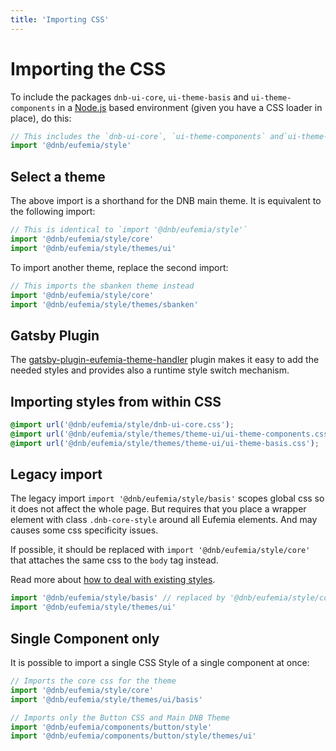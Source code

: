 ```yaml
---
title: 'Importing CSS'
---
```


# Importing the CSS

To include the packages `dnb-ui-core`, `ui-theme-basis` and `ui-theme-components` in a [Node.js](https://nodejs.org) based environment (given you have a CSS loader in place), do this:

```js
// This includes the `dnb-ui-core`, `ui-theme-components` and`ui-theme-basis`
import '@dnb/eufemia/style'
```

## Select a theme

The above import is a shorthand for the DNB main theme. It is equivalent to the following import:

```js
// This is identical to `import '@dnb/eufemia/style'`
import '@dnb/eufemia/style/core'
import '@dnb/eufemia/style/themes/ui'
```

To import another theme, replace the second import:

```js
// This imports the sbanken theme instead
import '@dnb/eufemia/style/core'
import '@dnb/eufemia/style/themes/sbanken'
```

## Gatsby Plugin

The [gatsby-plugin-eufemia-theme-handler](https://github.com/dnbexperience/gatsby-plugin-eufemia-theme-handler) plugin makes it easy to add the needed styles and provides also a runtime style switch mechanism.

## Importing styles from within CSS

```css
@import url('@dnb/eufemia/style/dnb-ui-core.css');
@import url('@dnb/eufemia/style/themes/theme-ui/ui-theme-components.css');
@import url('@dnb/eufemia/style/themes/theme-ui/ui-theme-basis.css');
```

## Legacy import

The legacy import `import '@dnb/eufemia/style/basis'` scopes global css so it does not affect the whole page. But requires that
you place a wrapper element with class `.dnb-core-style` around all Eufemia elements. And may causes some css specificity issues.

If possible, it should be replaced with `import '@dnb/eufemia/style/core'` that attaches the same css to the `body` tag instead.

Read more about [how to deal with existing styles](/uilib/usage/customisation/styling#how-to-deal-with-existing-styles).

```js
import '@dnb/eufemia/style/basis' // replaced by '@dnb/eufemia/style/core'
import '@dnb/eufemia/style/themes/ui'
```

## Single Component only

It is possible to import a single CSS Style of a single component at once:

```js
// Imports the core css for the theme
import '@dnb/eufemia/style/core'
import '@dnb/eufemia/style/themes/ui/basis'

// Imports only the Button CSS and Main DNB Theme
import '@dnb/eufemia/components/button/style'
import '@dnb/eufemia/components/button/style/themes/ui'
```
